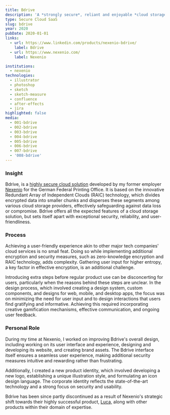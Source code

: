 ```yaml
---
title: Bdrive
description: 'A *strongly secure*, reliant and enjoyable *cloud storage* solution'
type: Secure Cloud SaaS
slug: bdrive
year: 2020
pubDate: 2020-01-01
links:
  - url: https://www.linkedin.com/products/nexenio-bdrive/
    label: Bdrive
  - url: https://www.nexenio.com/
    label: Nexenio

institutions:
  - nexenio
technologies:
  - illustrator
  - photoshop
  - sketch
  - sketch-measure
  - confluence
  - after-effects
  - jira
highlighted: false
media:
  - 001-bdrive
  - 002-bdrive
  - 003-bdrive
  - 004-bdrive
  - 005-bdrive
  - 006-bdrive
  - 007-bdrive
  - '008-bdrive'
---
```


### Insight

Bdrive, is a [highly secure cloud solution](https://www.linkedin.com/products/nexenio-bdrive/) developed by my former employer [Nexenio](https://www.nexenio.com/) for the German Federal Printing Office. It is based on the innovative Redundant Array of Independent Clouds (RAIC) technology, which divides encrypted data into smaller chunks and disperses these segments among various cloud storage providers, effectively safeguarding against data loss or compromise. Bdrive offers all the expected features of a cloud storage solution, but sets itself apart with exceptional security, reliability, and user-friendliness.

### Process

Achieving a user-friendly experience akin to other major tech companies' cloud services is no small feat. Doing so while implementing additional encryption and security measures, such as zero-knowledge encryption and RAIC technology, adds complexity. Gathering user input for higher entropy, a key factor in effective encryption, is an additional challenge.

Introducing extra steps before regular product use can be disconcerting for users, particularly when the reasons behind these steps are unclear. In the design process, which involved creating a design system, custom components, and designs for web, mobile, and desktop apps, the focus was on minimizing the need for user input and to design interactions that users find gratifying and informative. Achieving this required incorporating creative gamification mechanisms, effective communication, and ongoing user feedback.

### Personal Role

During my time at Nexenio, I worked on improving Bdrive's overall design, including working on its user interface and experience, designing and developing its website, and creating brand assets. The Bdrive interface itself ensures a seamless user experience, making additional security measures intuitive and rewarding rather than frustrating.

Additionally, I created a new product identity, which involved developing a new logo, establishing a unique illustration style, and formulating an icon design language. The corporate identity reflects the state-of-the-art technology and a strong focus on security and usability.

Bdrive has been since partly discontinued as a result of Nexenio's strategic shift towards their highly successful product, [Luca,](https://luca-app.de/) along with other products within their domain of expertise.

